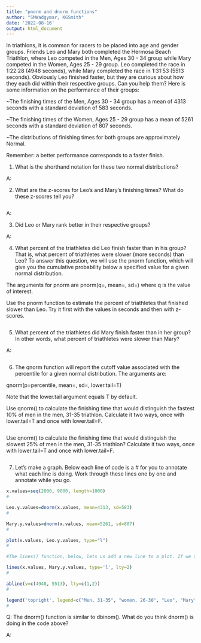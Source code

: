 ---
title: "pnorm and dnorm functions"
author: "SMWadgymar, KGSmith"
date: '2022-08-16'
output: html_document
---


In triathlons, it is common for racers to be placed into age and gender groups. Friends Leo and Mary both completed the Hermosa Beach Triathlon, where Leo competed in the Men, Ages 30 - 34 group while Mary competed in the Women, Ages 25 - 29 group. Leo completed the race in 1:22:28 (4948 seconds), while Mary completed the race in 1:31:53 (5513 seconds). Obviously Leo finished faster, but they are curious about how they each did within their respective groups. Can you help them? Here is some information on the performance of their groups:

~The finishing times of the Men, Ages 30 - 34 group has a mean of 4313 seconds with a standard deviation of 583 seconds.

~The finishing times of the Women, Ages 25 - 29 group has a mean of 5261 seconds with a standard deviation of 807 seconds.

~The distributions of finishing times for both groups are approximately Normal.

Remember: a better performance corresponds to a faster finish.



1) What is the shorthand notation for these two normal distributions?

A:


2) What are the z-scores for Leo's and Mary's finishing times? What do these z-scores tell you?

```{r}

```

A: 


3) Did Leo or Mary rank better in their respective groups?

A: 


4) What percent of the triathletes did Leo finish faster than in his group? That is, what percent of triathletes were slower (more seconds) than Leo? To answer this question, we will use the pnorm function, which will give you the cumulative probability below a specified value for a given normal distribution.

The arguments for pnorm are pnorm(q=, mean=, sd=) where q is the value of interest.

Use the pnorm function to estimate the percent of triathletes that finished slower than Leo. Try it first with the values in seconds and then with z-scores.

```{r}

```




5) What percent of the triathletes did Mary finish faster than in her group? In other words, what percent of triathletes were slower than Mary?

A:
```{r}

```



6) The qnorm function will report the cutoff value associated with the percentile for a given normal distribution. The arguments are:

qnorm(p=percentile, mean=, sd=, lower.tail=T)

Note that the lower.tail argument equals T by default.


Use qnorm() to calculate the finishing time that would distinguish the fastest 10% of men in the men, 31-35 triathlon.  Calculate it two ways, once with lower.tail=T and once with lower.tail=F.

```{r}

```

Use qnorm() to calculate the finishing time that would distinguish the slowest 25% of men in the men, 31-35 triathlon? Calculate it two ways, once with lower.tail=T and once with lower.tail=F.

```{r}

```




7) Let's make a graph.  Below each line of code is a # for you to annotate what each line is doing. Work through these lines one by one and annotate while you go.  

```{r}
x.values=seq(2000, 9000, length=1000)
# 

Leo.y.values=dnorm(x.values, mean=4313, sd=583)
# 

Mary.y.values=dnorm(x.values, mean=5261, sd=807)
# 

plot(x.values, Leo.y.values, type="l")
# 

#The lines() function, below, lets us add a new line to a plot. If we used plot(), it would produce a second plot. But what we want is one plot with two distributions on it, and lines() lets us add the second distribution.

lines(x.values, Mary.y.values, type='l', lty=2)
# 

abline(v=c(4948, 5513), lty=c(1,2))
# 

legend('topright', legend=c("Men, 31-35", "women, 26-30", "Leo", "Mary"), lty=1:2, cex=0.8)
#
```

Q: The dnorm() function is similar to dbinom().  What do you think dnorm() is doing in the code above?

A:

